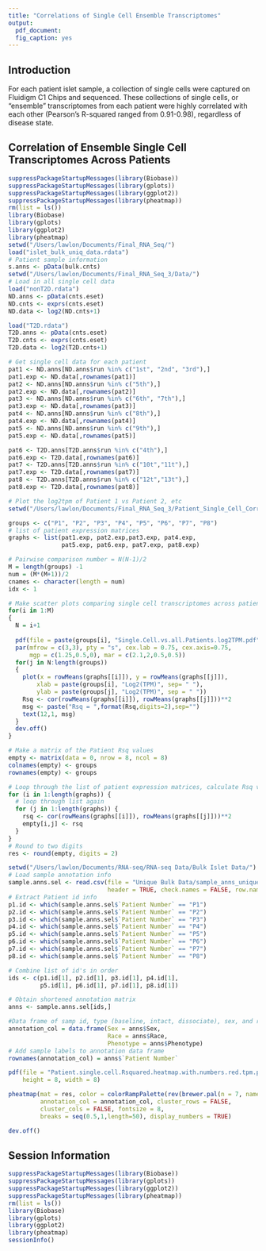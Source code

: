 ```yaml
---
title: "Correlations of Single Cell Ensemble Transcriptomes"
output: 
  pdf_document:
  fig_caption: yes
---
```

  
## Introduction

For each patient islet sample, a collection of single cells were captured on Fluidigm C1 Chips and sequenced. These collections of single cells, or "ensemble" transcriptomes from each patient were highly correlated with each other (Pearson’s R-squared ranged from 0.91-0.98), regardless of disease state.

## Correlation of Ensemble Single Cell Transcriptomes Across Patients

```r
suppressPackageStartupMessages(library(Biobase))
suppressPackageStartupMessages(library(gplots))
suppressPackageStartupMessages(library(ggplot2))
suppressPackageStartupMessages(library(pheatmap))
rm(list = ls())
library(Biobase)
library(gplots)
library(ggplot2)
library(pheatmap)
setwd("/Users/lawlon/Documents/Final_RNA_Seq/")
load("islet_bulk_uniq_data.rdata")
# Patient sample information
s.anns <- pData(bulk.cnts)
setwd("/Users/lawlon/Documents/Final_RNA_Seq_3/Data/")
# Load in all single cell data
load("nonT2D.rdata")
ND.anns <- pData(cnts.eset)
ND.cnts <- exprs(cnts.eset)
ND.data <- log2(ND.cnts+1)

load("T2D.rdata")
T2D.anns <- pData(cnts.eset)
T2D.cnts <- exprs(cnts.eset)
T2D.data <- log2(T2D.cnts+1)

# Get single cell data for each patient
pat1 <- ND.anns[ND.anns$run %in% c("1st", "2nd", "3rd"),]
pat1.exp <- ND.data[,rownames(pat1)]
pat2 <- ND.anns[ND.anns$run %in% c("5th"),]
pat2.exp <- ND.data[,rownames(pat2)]
pat3 <- ND.anns[ND.anns$run %in% c("6th", "7th"),]
pat3.exp <- ND.data[,rownames(pat3)]
pat4 <- ND.anns[ND.anns$run %in% c("8th"),]
pat4.exp <- ND.data[,rownames(pat4)]
pat5 <- ND.anns[ND.anns$run %in% c("9th"),]
pat5.exp <- ND.data[,rownames(pat5)]

pat6 <- T2D.anns[T2D.anns$run %in% c("4th"),]
pat6.exp <- T2D.data[,rownames(pat6)]
pat7 <- T2D.anns[T2D.anns$run %in% c("10t","11t"),]
pat7.exp <- T2D.data[,rownames(pat7)]
pat8 <- T2D.anns[T2D.anns$run %in% c("12t","13t"),]
pat8.exp <- T2D.data[,rownames(pat8)]

# Plot the log2tpm of Patient 1 vs Patient 2, etc
setwd("/Users/lawlon/Documents/Final_RNA_Seq_3/Patient_Single_Cell_Correlations/")

groups <- c("P1", "P2", "P3", "P4", "P5", "P6", "P7", "P8")
# list of patient expression matrices
graphs <- list(pat1.exp, pat2.exp,pat3.exp, pat4.exp,
               pat5.exp, pat6.exp, pat7.exp, pat8.exp)

# Pairwise comparison number = N(N-1)/2
M = length(groups) -1
num = (M*(M+1))/2
cnames <- character(length = num)
idx <- 1

# Make scatter plots comparing single cell transcriptomes across patients
for(i in 1:M)
{
  N = i+1
  
  pdf(file = paste(groups[i], "Single.Cell.vs.all.Patients.log2TPM.pdf", sep = "."))
  par(mfrow = c(3,3), pty = "s", cex.lab = 0.75, cex.axis=0.75,
      mgp = c(1.25,0.5,0), mar = c(2.1,2,0.5,0.5))
  for(j in N:length(groups))
  {
    plot(x = rowMeans(graphs[[i]]), y = rowMeans(graphs[[j]]),
        xlab = paste(groups[i], "Log2(TPM)", sep= " "),
        ylab = paste(groups[j], "Log2(TPM)", sep = " "))
    Rsq <- cor(rowMeans(graphs[[i]]), rowMeans(graphs[[j]]))**2
    msg <- paste("Rsq = ",format(Rsq,digits=2),sep="")
    text(12,1, msg)
  }
  dev.off()
}

# Make a matrix of the Patient Rsq values
empty <- matrix(data = 0, nrow = 8, ncol = 8)
colnames(empty) <- groups
rownames(empty) <- groups

# Loop through the list of patient expression matrices, calculate Rsq values
for (i in 1:length(graphs)) {
  # loop through list again
  for (j in 1:length(graphs)) {
    rsq <- cor(rowMeans(graphs[[i]]), rowMeans(graphs[[j]]))**2
    empty[i,j] <- rsq
  }
}
# Round to two digits
res <- round(empty, digits = 2)

setwd("/Users/lawlon/Documents/RNA-seq/RNA-seq Data/Bulk Islet Data/")
# Load sample annotation info
sample.anns.sel <- read.csv(file = "Unique Bulk Data/sample_anns_unique_bulk_samples.csv", 
                            header = TRUE, check.names = FALSE, row.names = 1)
# Extract Patient id info 
p1.id <- which(sample.anns.sel$`Patient Number` == "P1")
p2.id <- which(sample.anns.sel$`Patient Number` == "P2")
p3.id <- which(sample.anns.sel$`Patient Number` == "P3")
p4.id <- which(sample.anns.sel$`Patient Number` == "P4")
p5.id <- which(sample.anns.sel$`Patient Number` == "P5")
p6.id <- which(sample.anns.sel$`Patient Number` == "P6")
p7.id <- which(sample.anns.sel$`Patient Number` == "P7")
p8.id <- which(sample.anns.sel$`Patient Number` == "P8")

# Combine list of id's in order
ids <- c(p1.id[1], p2.id[1], p3.id[1], p4.id[1],
         p5.id[1], p6.id[1], p7.id[1], p8.id[1])

# Obtain shortened annotation matrix
anns <- sample.anns.sel[ids,]

#Data frame of samp id, type (baseline, intact, dissociate), sex, and race
annotation_col = data.frame(Sex = anns$Sex,
                            Race = anns$Race,
                            Phenotype = anns$Phenotype)
# Add sample labels to annotation data frame
rownames(annotation_col) = anns$`Patient Number`

pdf(file = "Patient.single.cell.Rsquared.heatmap.with.numbers.red.tpm.pdf",
    height = 8, width = 8)

pheatmap(mat = res, color = colorRampPalette(rev(brewer.pal(n = 7, name="RdYlBu")))(50),
         annotation_col = annotation_col, cluster_rows = FALSE, 
         cluster_cols = FALSE, fontsize = 8,
         breaks = seq(0.5,1,length=50), display_numbers = TRUE)

dev.off()

```


## Session Information
```r
suppressPackageStartupMessages(library(Biobase))
suppressPackageStartupMessages(library(gplots))
suppressPackageStartupMessages(library(ggplot2))
suppressPackageStartupMessages(library(pheatmap))
rm(list = ls())
library(Biobase)
library(gplots)
library(ggplot2)
library(pheatmap)
sessionInfo()
```
